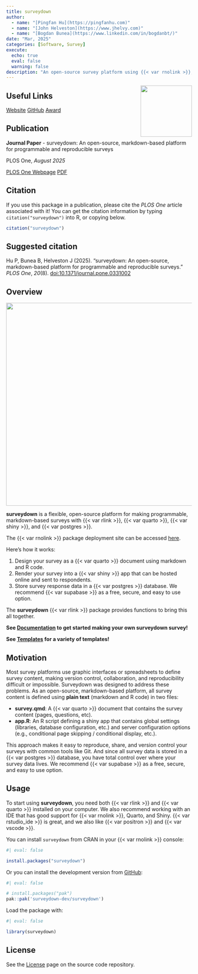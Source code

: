 ```yaml
---
title: surveydown
author:
  - name: "[Pingfan Hu](https://pingfanhu.com)"
  - name: "[John Helveston](https://www.jhelvy.com)"
  - name: "[Bogdan Bunea](https://www.linkedin.com/in/bogdanbt/)"
date: "Mar, 2025"
categories: [Software, Survey]
execute:
  echo: true
  eval: false
  warning: false
description: "An open-source survey platform using {{< var rnolink >}}, Quarto, Shiny, and PostgreSQL."
---
```


<a href='https://surveydown.org'><img src='surveydown.png' align="right" style="height:139px;"/></a>

## Useful Links

::: {.d-flex .justify-content-center .flex-wrap .text-center}
[<i class="bi bi-browser-safari"></i> Website](https://surveydown.org){.btn .btn-primary .m-1 style="width: 140px;"}
[<i class="bi bi-github"></i> GitHub](https://github.com/surveydown-dev/surveydown){.btn .btn-primary .m-1 style="width: 140px;"}
[<i class="bi bi-award"></i> Award](https://ospo.gwu.edu/2024-student-open-source-award-winners){.btn .btn-primary .m-1 style="width: 140px;"}
:::

## Publication

:::: {.card .mb-4 .custom-card}
::: {.card-body}
**Journal Paper** - surveydown: An open-source, markdown-based platform for programmable and reproducible surveys

PLOS One, *August 2025*

::: {.d-flex .justify-content-end}
[<i class="bi bi-journal-bookmark-fill"></i> PLOS One Webpage](https://journals.plos.org/plosone/article?id=10.1371/journal.pone.0331002){.btn .btn-outline-primary .mx-1}
[<i class="bi bi-file-earmark-pdf"></i> PDF](/files/surveydown_2025.pdf){.btn .btn-outline-primary .mx-1}
:::
:::
::::

## Citation

If you use this package in a publication, please cite the *PLOS One* article associated with it! You can get the citation information by typing `citation("surveydown")` into R, or copying below.

```r
citation("surveydown")
```

::: {.callout-note icon=false}

## Suggested citation

Hu P, Bunea B, Helveston J (2025). “surveydown: An open-source, markdown-based platform for programmable and reproducible surveys.” _PLOS One_, *20*(8). [doi:10.1371/journal.pone.0331002](https://doi.org/10.1371/journal.pone.0331002)

:::

## Overview

![](technologies.svg){fig-align="center" width="550"}

**surveydown** is a flexible, open-source platform for making programmable, markdown-based surveys with {{< var rlink >}}, {{< var quarto >}}, {{< var shiny >}}, and {{< var postgres >}}.

The {{< var rnolink >}} package deployment site can be accessed [here](https://pkg.surveydown.org/).

Here's how it works:

1. Design your survey as a {{< var quarto >}} document using markdown and R code.
2. Render your survey into a {{< var shiny >}} app that can be hosted online and sent to respondents.
3. Store survey response data in a {{< var postgres >}} database. We recommend {{< var supabase >}} as a free, secure, and easy to use option.

The **surveydown** {{< var rlink >}} package provides functions to bring this all together.

**See [Documentation](https://surveydown.org/documentation) to get started making
your own surveydown survey!**

**See [Templates](https://surveydown.org/templates) for a variety of templates!**

## Motivation

Most survey platforms use graphic interfaces or spreadsheets to define survey content, making version control, collaboration, and reproducibility difficult or impossible. Surveydown was designed to address these problems. As an open-source, markdown-based platform, all survey content is defined using **plain text** (markdown and R code) in two files:

- **survey.qmd**: A {{< var quarto >}} document that contains the survey content (pages, questions, etc).
- **app.R**: An R script defining a shiny app that contains global settings (libraries, database configuration, etc.) and server configuration options (e.g., conditional page skipping / conditional display, etc.).

This approach makes it easy to reproduce, share, and version control your surveys with common tools like Git. And since all survey data is stored in a {{< var postgres >}} database, you have total control over where your survey data lives. We recommend {{< var supabase >}} as a free, secure, and easy to use option.

## Usage

To start using **surveydown**, you need both {{< var rlink >}} and {{< var quarto >}} installed on your computer. We also recommend working with an IDE that has good support for {{< var rnolink >}}, Quarto, and Shiny. {{< var rstudio_ide >}} is great, and we also like {{< var positron >}} and {{< var vscode >}}.

You can install `surveydown` from CRAN in your {{< var rnolink >}} console:

```r
#| eval: false

install.packages("surveydown")
```

Or you can install the development version from [GitHub](https://github.com/surveydown-dev/surveydown):

```r
#| eval: false

# install.packages("pak")
pak::pak('surveydown-dev/surveydown')
```

Load the package with:

```r
#| eval: false

library(surveydown)
```

## License

See the [License](https://github.com/surveydown-dev/surveydown/blob/master/LICENSE.md) page on the source code repository.
